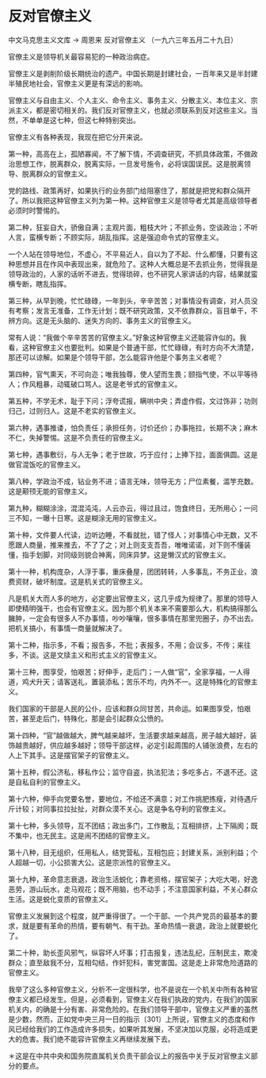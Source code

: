 # 反对官僚主义

中文马克思主义文库 -> 周恩来
反对官僚主义
（一九六三年五月二十九日）

官僚主义是领导机关最容易犯的一种政治病症。

官僚主义是剥削阶级长期统治的遗产。中国长期是封建社会，一百年来又是半封建半殖民地社会，官僚主义更是有深远的影响。

官僚主义与自由主义、个人主义、命令主义、事务主义、分散主义、本位主义、宗派主义，都是密切相关的。我们反对官僚主义，也就必须联系到反对这些主义。当然，不单单是这七种，但这七种特别突出。

官僚主义有各种表现，我现在把它分开来说。

第一种，高高在上，孤陋寡闻，不了解下情，不调查研究，不抓具体政策，不做政治思想工作，脱离群众，脱离实际，一旦发号施令，必将误国误民。这是脱离领导、脱离群众的官僚主义。

党的路线、政策再好，如果执行的业务部门给阻塞住了，那就是把党和群众隔开了。所以我把这种官僚主义列为第一种。这种官僚主义是领导者尤其是高级领导者必须时时警惕的。

第二种，狂妄自大，骄傲自满；主观片面，粗枝大叶；不抓业务，空谈政治；不听人言，蛮横专断；不顾实际，胡乱指挥。这是强迫命令式的官僚主义。

一个人站在领导地位，不虚心，不平易近人，自以为了不起、什么都懂，只要有这种思想并且在作风中表现出来，就危险了。这种人大概总是不去抓业务，觉得我是领导政治的，人家的话听不进去，觉得琐碎，也不研究人家讲话的内容，结果就蛮横专断，瞎乱指挥。

第三种，从早到晚，忙忙碌碌，一年到头，辛辛苦苦；对事情没有调查，对人员没有考察；发言无准备，工作无计划；既不研究政策，又不依靠群众，盲目单干，不辨方向。这是无头脑的、迷失方向的、事务主义的官僚主义。

常有人说：“我做个辛辛苦苦的官僚主义。”好象这种官僚主义还能容许似的。我看，这种官僚主义也要批判。如果是个普通干部，忙忙碌碌，有时方向不大清楚，那还可以谅解。如果是个领导干部，怎么能容许他是个事务主义者呢？

第四种，官气熏天，不可向迩；唯我独尊，使人望而生畏；颐指气使，不以平等待人；作风粗暴，动辄破口骂人。这是老爷式的官僚主义。

第五种，不学无术，耻于下问；浮夸谎报，瞒哄中央；弄虚作假，文过饰非；功则归己，过则归人。这是不老实的官僚主义。

第六种，遇事推诿，怕负责任；承担任务，讨价还价；办事拖拉，长期不决；麻木不仁，失掉警惕。这是不负责任的官僚主义。

第七种，遇事敷衍，与人无争；老于世故，巧于应付；上捧下拉，面面俱圆。这是做官混饭吃的官僚主义。

第八种，学政治不成，钻业务不进；语言无味，领导无方；尸位素餐，滥竽充数。这是颟顸无能的官僚主义。

第九种，糊糊涂涂，混混沌沌，人云亦云，得过且过，饱食终日，无所用心；一问三不知，一曝十日寒。这是糊涂无用的官僚主义。

第十种，文件要人代读，边听边睡，不看就批，错了怪人；对事情心中无数，又不愿跟人商量，推来推去，不了了之；对上则支支吾吾，唯唯诺诺，对下则不懂装懂，指手划脚，对同级则貌合神离，同床异梦。这是懒汉式的官僚主义。

第十一种，机构庞杂，人浮于事，重床叠屋，团团转转，人多事乱，不务正业，浪费资财，破坏制度。这是机关式的官僚主义。

凡是机关大而人多的地方，必定要出官僚主义，这几乎成为规律了。那里的领导人即使精明强干，也会有官僚主义。因为那个机关本来不需要那么大，机构搞得那么臃肿，一定会有很多人不办事情，吵吵嚷嚷，很多事情在那里兜圈子，办不出去。把机关搞小，有事情一商量就解决了。

第十二种，指示多，不看；报告多，不批；表报多，不用；会议多，不传；来往多，不谈。这是文牍主义和形式主义的官僚主义。

第十三种，图享受，怕艰苦；好伸手，走后门；一人做“官”，全家享福，一人得道，鸡犬升天；请客送礼，置装添私；苦乐不均，内外不一。这是特殊化的官僚主义。

我们国家的干部是人民的公仆，应该和群众同甘苦，共命运。如果图享受，怕艰苦，甚至走后门，特殊化，那是会引起群众公愤的。

第十四种，“官”越做越大，脾气越来越坏，生活要求越来越高，房子越大越好，装饰越贵越好，供应越多越好；领导干部这样，必定引起周围的人铺张浪费，左右的人上下其手。这是摆官架子的官僚主义。

第十五种，假公济私，移私作公；监守自盗，执法犯法；多吃多占，不退不还。这是自私自利的官僚主义。

第十六种，伸手向党要名誉，要地位，不给还不满意；对工作挑肥拣瘦，对待遇斤斤计较；对同事拉拉扯扯，对群众漠不关心。这是争名夺利的官僚主义。

第十七种，多头领导，互不团结；政出多门，工作散乱；互相排挤，上下隔阂；既不集中，也无民主。这是闹不团结的官僚主义。

第十八种，目无组织，任用私人，结党营私，互相包庇；封建关系，派别利益；个人超越一切，小公损害大公。这是宗派性的官僚主义。

第十九种，革命意志衰退，政治生活蜕化；靠老资格，摆官架子；大吃大喝，好逸恶劳，游山玩水，走马观花；既不用脑，也不动手；不注意国家利益，不关心群众生活。这是蜕化变质的官僚主义。

官僚主义发展到这个程度，就严重得很了。一个干部、一个共产党员的最基本的要求，就是要有革命的热情，要有朝气、有干劲。革命热情一衰退，政治上就要蜕化了。

第二十种，助长歪风邪气，纵容坏人坏事；打击报复，违法乱纪，压制民主，欺凌群众；直至敌我不分，互相勾结，作奸犯科，害党害国。这是走上非常危险道路的官僚主义。

我举了这么多种官僚主义，分析不一定很科学，也不是说在一个机关中所有各种官僚主义都已经发生。但是，必须看到，官僚主义在我们执政的党内，在我们的国家机关内，的确是十分有害、非常危险的。在我们领导干部中，官僚主义严重的虽然是少数，然而，正如党中央三月一日的指示〔301〕上所说，官僚主义的态度和作风已经给我们的工作造成许多损失，如果听其发展，不坚决加以克服，必将造成更大的危害。我们绝不能容许官僚主义再继续发展下去。

＊这是在中共中央和国务院直属机关负责干部会议上的报告中关于反对官僚主义部分的要点。

